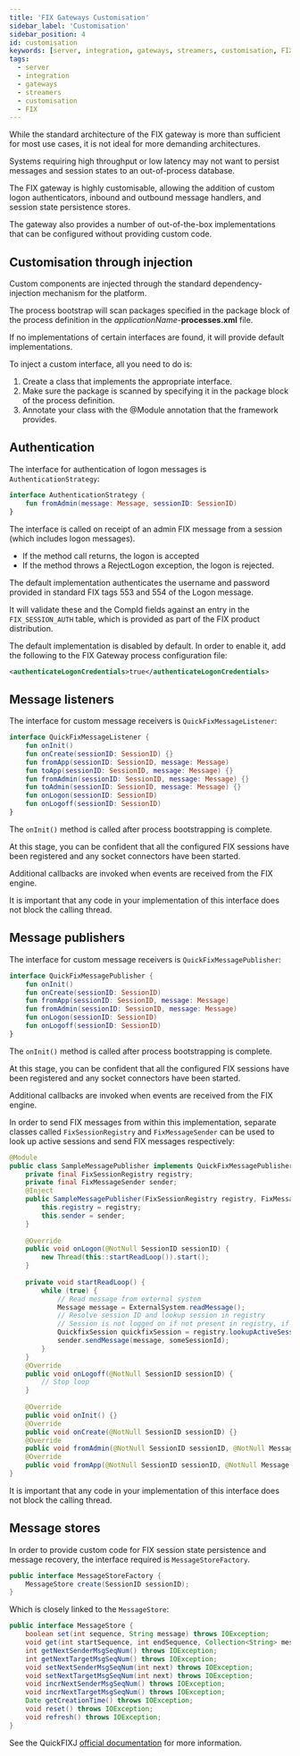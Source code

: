 ```yaml
---
title: 'FIX Gateways Customisation'
sidebar_label: 'Customisation'
sidebar_position: 4
id: customisation
keywords: [server, integration, gateways, streamers, customisation, FIX]
tags:
  - server
  - integration
  - gateways
  - streamers
  - customisation
  - FIX
---
```


While the standard architecture of the FIX gateway is more than sufficient for most use cases, it is not ideal for more demanding architectures.

Systems requiring high throughput or low latency may not want to persist messages and session states to an out-of-process database.

The FIX gateway is highly customisable,  allowing the addition of custom logon authenticators, inbound and outbound message handlers, and session state persistence stores.

The gateway also provides a number of out-of-the-box implementations that can be configured without providing custom code.

## Customisation through injection
Custom components are injected through the standard dependency-injection mechanism for the platform.

The process bootstrap will scan packages specified in the package block of the process definition in the _applicationName_-**processes.xml** file.

If no implementations of certain interfaces are found, it will provide default implementations.

To inject a custom interface, all you need to do is:

1. Create a class that implements the appropriate interface.
2. Make sure the package is scanned by specifying it in the package block of the process definition.
3. Annotate your class with the @Module annotation that the framework provides.

## Authentication
The interface for authentication of logon messages is `AuthenticationStrategy`:

```kotlin
interface AuthenticationStrategy {
    fun fromAdmin(message: Message, sessionID: SessionID)
}
```

The interface is called on receipt of an admin FIX message from a session (which includes logon messages).

- If the method call returns, the logon is accepted
- If the method throws a RejectLogon exception, the logon is rejected.

The default implementation authenticates the username and password provided in standard FIX tags 553 and 554 of the Logon message.

It will validate these and the CompId fields against an entry in the `FIX_SESSION_AUTH` table, which is provided as part of the FIX product distribution.

The default implementation is disabled by default. In order to enable it, add the following to the FIX Gateway process configuration file:

```xml
<authenticateLogonCredentials>true</authenticateLogonCredentials> 
```



## Message listeners
The interface for custom message receivers is `QuickFixMessageListener`:

```kotlin
interface QuickFixMessageListener {
    fun onInit()
    fun onCreate(sessionID: SessionID) {}
    fun fromApp(sessionID: SessionID, message: Message)
    fun toApp(sessionID: SessionID, message: Message) {}
    fun fromAdmin(sessionID: SessionID, message: Message) {}
    fun toAdmin(sessionID: SessionID, message: Message) {}
    fun onLogon(sessionID: SessionID)
    fun onLogoff(sessionID: SessionID)
}
```

The `onInit()` method is called after process bootstrapping is complete.

At this stage, you can be confident that all the configured FIX sessions have been registered and any socket connectors have been started.

Additional callbacks are invoked when events are received from the FIX engine.

It is important that any code in your implementation of this interface does not block the calling thread.

## Message publishers
The interface for custom message receivers is `QuickFixMessagePublisher`:

```kotlin
interface QuickFixMessagePublisher {
    fun onInit()
    fun onCreate(sessionID: SessionID)
    fun fromApp(sessionID: SessionID, message: Message)
    fun fromAdmin(sessionID: SessionID, message: Message)
    fun onLogon(sessionID: SessionID)
    fun onLogoff(sessionID: SessionID)
}
```

The `onInit()` method is called after process bootstrapping is complete.

At this stage, you can be confident that all the configured FIX sessions have been registered and any socket connectors have been started.

Additional callbacks are invoked when events are received from the FIX engine.

In order to send FIX messages from within this implementation, separate classes called `FixSessionRegistry` and `FixMessageSender` can be used to look up active sessions and send FIX messages respectively:

```java
@Module
public class SampleMessagePublisher implements QuickFixMessagePublisher {
    private final FixSessionRegistry registry;
    private final FixMessageSender sender;
    @Inject
    public SampleMessagePublisher(FixSessionRegistry registry, FixMessageSender sender) {
        this.registry = registry;
        this.sender = sender;
    }
	
    @Override
    public void onLogon(@NotNull SessionID sessionID) {
        new Thread(this::startReadLoop()).start();
    }
	
    private void startReadLoop() {
        while (true) {
            // Read message from external system
            Message message = ExternalSystem.readMessage();
            // Resolve session ID and lookup session in registry
            // Session is not logged on if not present in registry, if so, return message to queue
            QuickfixSession quickfixSession = registry.lookupActiveSession(someSessionId);
            sender.sendMessage(message, someSessionId);
        }
    }
    @Override
    public void onLogoff(@NotNull SessionID sessionID) {
        // Stop loop
    }
    
    @Override
    public void onInit() {}
    @Override
    public void onCreate(@NotNull SessionID sessionID) {}
    @Override
    public void fromAdmin(@NotNull SessionID sessionID, @NotNull Message message) {}
    @Override
    public void fromApp(@NotNull SessionID sessionID, @NotNull Message message) {}
}
```

It is important that any code in your implementation of this interface does not block the calling thread.

## Message stores
In order to provide custom code for FIX session state persistence and message recovery, the interface required is `MessageStoreFactory`.

```java
public interface MessageStoreFactory {
    MessageStore create(SessionID sessionID);
}
```

Which is closely linked to the `MessageStore`:
```java
public interface MessageStore {
    boolean set(int sequence, String message) throws IOException;
    void get(int startSequence, int endSequence, Collection<String> messages) throws IOException;
    int getNextSenderMsgSeqNum() throws IOException;
    int getNextTargetMsgSeqNum() throws IOException;
    void setNextSenderMsgSeqNum(int next) throws IOException;
    void setNextTargetMsgSeqNum(int next) throws IOException;
    void incrNextSenderMsgSeqNum() throws IOException;
    void incrNextTargetMsgSeqNum() throws IOException;
    Date getCreationTime() throws IOException;
    void reset() throws IOException;
    void refresh() throws IOException;
}
```

See the QuickFIXJ [official documentation](https://javadoc.io/static/org.quickfixj/quickfixj-core/2.3.0/quickfix/MessageStore.html) for more information.
